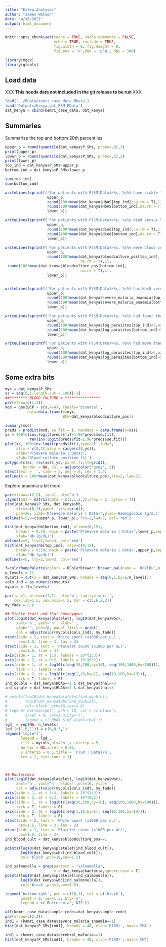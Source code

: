 ```yaml
---
title: "Extra Analyses"
author: "James Watson"
date: "4/16/2021"
output: html_document
---
```


```r
knitr::opts_chunk$set(cache = TRUE, cache.comments = FALSE,
                      echo = TRUE, include = TRUE, 
                      fig.width = 8, fig.height = 8,
                      fig.pos = 'H',dev = 'png', dpi = 300)

library(mgcv)
library(gtools)
```

## Load data

XXX **This needs data not included in the git release to be run** XXX

```r
load('../RData/kemri_case_data.RData')
load('Outputs/Kenya_dat_PSM.RData')
dat_kenya = cbind(kemri_case_data, dat_kenya)
```

## Summaries

Summarise the top and bottom 20th percentiles
```r
upper_p = round(quantile(dat_kenya$P_SMs, probs=.8),3)
print(upper_p)
lower_p = round(quantile(dat_kenya$P_SMs, probs=.2),3)
print(lower_p)
top_ind = dat_kenya$P_SMs>upper_p
bottom_ind = dat_kenya$P_SMs<lower_p

sum(top_ind)
sum(bottom_ind)

writeLines(sprintf('For patients with P(SM|Data)>%s, %s%% have sickle trait versus %s%% for patients with P(SM|Data)< %s',
                   upper_p,
                   round(100*mean(dat_kenya$HbAS[top_ind],na.rm = T),1),
                   round(100*mean(dat_kenya$HbAS[bottom_ind],na.rm = T),1),
                   lower_p))

writeLines(sprintf('For patients with P(SM|Data)>%s, %s%% died versus %s%% for patients with P(SM|Data)< %s',
                   upper_p,
                   round(100*mean(dat_kenya$died[top_ind],na.rm = T),1),
                   round(100*mean(dat_kenya$died[bottom_ind],na.rm = T),1),
                   lower_p))

writeLines(sprintf('For patients with P(SM|Data)>%s, %s%% were blood culture + versus %s%% for patients with P(SM|Data)< %s',
                   upper_p,
                   round(100*mean(dat_kenya$bloodculture_pos[top_ind],
                                  na.rm = T),1),
 round(100*mean(dat_kenya$bloodculture_pos[bottom_ind],
                                  na.rm = T),1),
                   lower_p))


writeLines(sprintf('For patients with P(SM|Data)>%s, %s%% has Hb<5 versus %s%% for patients with P(SM|Data)< %s',
                   upper_p,
                   round(100*mean(dat_kenya$severe_malaria_anaemia[top_ind],na.rm = T),1),
                   round(100*mean(dat_kenya$severe_malaria_anaemia[bottom_ind],na.rm = T),1),
                   lower_p))

writeLines(sprintf('For patients with P(SM|Data)>%s, %s%% had fewer than 1,000 parasites per uL versus %s%% for patients with P(SM|Data)< %s',
                   upper_p,
                   round(100*mean(dat_kenya$log_parasites[top_ind]<3,na.rm = T),1),
                   round(100*mean(dat_kenya$log_parasites[bottom_ind]<3,na.rm = T),1),
                   lower_p))

writeLines(sprintf('For patients with P(SM|Data)>%s, %s%% had more than 100,000 parasites per uL versus %s%% for patients with P(SM|Data)< %s',
                   upper_p,
                   round(100*mean(dat_kenya$log_parasites[top_ind]>5,na.rm = T),1),
                   round(100*mean(dat_kenya$log_parasites[bottom_ind]>5,na.rm = T),1),
                   lower_p))
```





## Some extra bits


```r
myx = dat_kenya$P_SMs
xs = seq(0,1,length.out = 100)[-1]
##******** BLOOD CULTURE + ****************
par(mfrow=c(1,1))
mod = gam(BCP ~ s(x,k=4), family='binomial',
          data=data.frame(x=myx,
                          BCP=dat_kenya$bloodculture_pos))

summary(mod)
preds = predict(mod, se.fit = T, newdata = data.frame(x=xs))
ys = 100*c(inv.logit(preds$fit+1.96*preds$se.fit),
           rev(inv.logit(preds$fit-1.96*preds$se.fit)))
plot(xs, 100*inv.logit(preds$fit),type='l',lwd=3,
     xlim = c(0,1),ylim = range(c(0,ys)),
     xlab='P(Severe malaria | Data)',
     ylab='Blood culture positive (%)')
polygon(c(xs, rev(xs)),ys, panel.first=grid(),
        border = NA, col = adjustcolor('grey',.3))
mtext(text = '', side = 3, adj = 0, cex = 1.5)
abline(h = 100*mean(dat_kenya$bloodculture_pos),lty=2, lwd=2)
```



Explore anaemia a bit more
```r
par(mfrow=c(2,2), las=1, bty='n')
layout(mat = matrix(data = c(1,1,2,3),nrow = 2, byrow = T))
plot(dat_kenya$P_SMs, dat_kenya$hb, 
     xlim=c(0,1),panel.first=grid(),
     pch=20, xlab='P(Severe malaria | Data)',ylab='Haemoglobin (g/dL)')
abline(h=5,v=c(upper_p, lower_p), lty=2,lwd=3, col='red')

hist(dat_kenya$hb[bottom_ind], xlim=c(0,15),
     breaks = 0:19, main = paste('P(Severe malaria | Data)',lower_p,sep='<'), 
     xlab='Hb (g/dL)')
abline(v=5, lty=2,lwd=3, col='red')
hist(dat_kenya$hb[top_ind], xlim=c(0,15),
     breaks = 0:19, main = paste('P(Severe malaria | Data)',upper_p,sep='>'), 
     xlab='Hb (g/dL)')
abline(v=5, lty=2,lwd=3, col='red')
```






```r
f=colorRampPalette(colors = RColorBrewer::brewer.pal(name = 'RdYlBu',n = 11))
n_levels = 11
mycuts = cut(x = dat_kenya$P_SMs, breaks = seq(0,1,by=1/n_levels))
cols_ind = as.numeric(mycuts)
mycols = f(n_levels)

par(las=1, mfrow=c(1,1), bty='n', family='serif', 
    cex.lab=1.5, cex.axis=1.5, mar = c(5,6,2,2))
my_fade = 0.6

## Sickle trait and thal homozygous
plot(log10(dat_kenya$platelet), log10(dat_kenya$wbc),
     xaxt='n', yaxt='n', xlab='',
     ylab='', pch=16, panel.first = grid(),
     col = adjustcolor(mycols[cols_ind], my_fade))
mtext(side = 2, text = 'White count (x1000 per uL)', 
      cex=1.5, line = 3, las = 3)
mtext(side = 1, text = 'Platelet count (x1000 per uL)', 
      cex=1.5, line = 3)
axis(side = 1, at = 1:3, labels = 10^(1:3))
axis(side = 2, at = 0:2, labels = 10^(0:2))
axis(side = 1, at = log10(c(seq(10,100,by=10), seq(100,1000,by=100))), 
     tick = T, labels = F)
axis(side = 2, at = log10(c(seq(1,10,by=1), seq(10,100,by=10))), 
     tick = T, labels = F)
ind_double = dat_kenya$HbAS==1 & dat_kenya$thal==3
ind_single = dat_kenya$HbAS==1 & dat_kenya$thal<3

# points(log10(dat_kenya$platelet[ind_double]),
#        log10(dat_kenya$wbc[ind_double]),
#        col='black',pch=18,cex=1.8)
# legend('bottomright', pch = 18, col = c('black'),
#        inset = 0, cex=1.3,bty='n',
#        legend = c('HbAS & HZ-alpha-thal'))
lgd_ = rep(NA, n_levels)
lgd_[c(1,6,11)] = c(0,0.5,1)
legend('topleft',
       legend = lgd_,
       fill = mycols,bty='n',x.intersp =.5,
       border = NA,inset = 0.03,
       y.intersp = 0.5,title = 'P(SM | Data)\n',
       cex = 1, text.font = 1)



## Bacteremia
plot(log10(dat_kenya$platelet), log10(dat_kenya$wbc),
     xaxt='n', yaxt='n', xlab='',pch=16, ylab='', 
     col = adjustcolor(mycols[cols_ind], my_fade))
axis(side = 1, at = 1:3, labels = 10^(1:3))
axis(side = 2, at = 0:2, labels = 10^(0:2))
axis(side = 1, at = log10(c(seq(10,100,by=10), seq(100,1000,by=100))), 
     tick = T, labels = F)
axis(side = 2, at = log10(c(seq(1,10,by=1), seq(10,100,by=10))), 
     tick = T, labels = F)
mtext(side = 2, text = 'White count (x1000 per uL)', 
      cex=1.5, line = 3, las = 3)
mtext(side = 1, text = 'Platelet count (x1000 per uL)', 
      cex=1.5, line = 3)
ind_blood_cult = dat_kenya$bloodculture_pos==1

points(log10(dat_kenya$platelet[ind_blood_cult]),
       log10(dat_kenya$wbc[ind_blood_cult]),
       col='black',pch=18,cex=1.5)

ind_salmonella = grep(pattern = 'salmonella', 
                      x = dat_kenya$bacteria,ignore.case = T)
points(log10(dat_kenya$platelet[ind_salmonella]),
       log10(dat_kenya$wbc[ind_salmonella]),
       col='black',pch=1,cex=1.5)

legend('bottomright', pch = c(18,1), col = c('black'),
       inset = 0, cex=1.3, bty='n',
       legend = c('Bacteremia','NTS'))

```




```r
all(kemri_case_data$sample_code==dat_kenya$sample_code)
par(mfrow=c(2,1))
ind1 = (kemri_case_data$severe_malaria_anaemia==1)
hist(dat_kenya$P_SMs[ind1], breaks = 40, xlab='P(SM)', main='SMA')

ind1 = (kemri_case_data$cerebral_malaria==1)
hist(dat_kenya$P_SMs[ind1], breaks = 40, xlab='P(SM)', main='CM')

```


